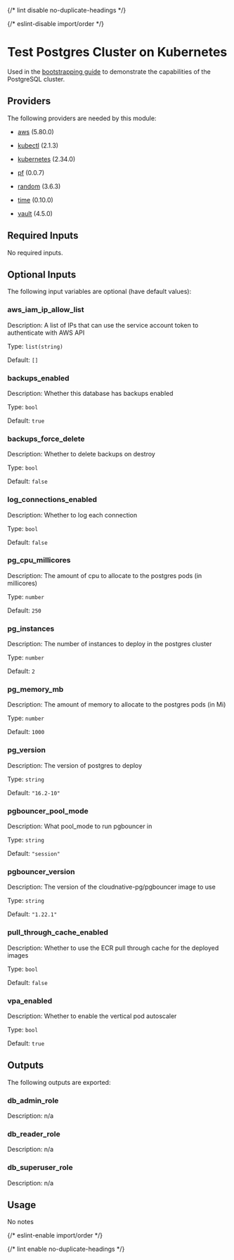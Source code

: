 
{/* lint disable no-duplicate-headings */}

{/* eslint-disable import/order */}

<ModuleHeader name="test_kube_pg_cluster" sourceHref="https://github.com/Panfactum/stack/tree/__PANFACTUM_VERSION_EDGE__/packages/infrastructure/test_kube_pg_cluster" status="stable" type="direct" />

# Test Postgres Cluster on Kubernetes

Used in the [bootstrapping guide](/docs/edge/guides/bootstrapping/databases) to demonstrate the capabilities of the PostgreSQL cluster.

## Providers

The following providers are needed by this module:

* [aws](https://registry.terraform.io/providers/hashicorp/aws/5.80.0/docs) (5.80.0)

* [kubectl](https://registry.terraform.io/providers/alekc/kubectl/2.1.3/docs) (2.1.3)

* [kubernetes](https://registry.terraform.io/providers/hashicorp/kubernetes/2.34.0/docs) (2.34.0)

* [pf](https://registry.terraform.io/providers/panfactum/pf/0.0.7/docs) (0.0.7)

* [random](https://registry.terraform.io/providers/hashicorp/random/3.6.3/docs) (3.6.3)

* [time](https://registry.terraform.io/providers/hashicorp/time/0.10.0/docs) (0.10.0)

* [vault](https://registry.terraform.io/providers/hashicorp/vault/4.5.0/docs) (4.5.0)

## Required Inputs

No required inputs.

## Optional Inputs

The following input variables are optional (have default values):

### aws\_iam\_ip\_allow\_list

Description: A list of IPs that can use the service account token to authenticate with AWS API

Type: `list(string)`

Default: `[]`

### backups\_enabled

Description: Whether this database has backups enabled

Type: `bool`

Default: `true`

### backups\_force\_delete

Description: Whether to delete backups on destroy

Type: `bool`

Default: `false`

### log\_connections\_enabled

Description: Whether to log each connection

Type: `bool`

Default: `false`

### pg\_cpu\_millicores

Description: The amount of cpu to allocate to the postgres pods (in millicores)

Type: `number`

Default: `250`

### pg\_instances

Description: The number of instances to deploy in the postgres cluster

Type: `number`

Default: `2`

### pg\_memory\_mb

Description: The amount of memory to allocate to the postgres pods (in Mi)

Type: `number`

Default: `1000`

### pg\_version

Description: The version of postgres to deploy

Type: `string`

Default: `"16.2-10"`

### pgbouncer\_pool\_mode

Description: What pool\_mode to run pgbouncer in

Type: `string`

Default: `"session"`

### pgbouncer\_version

Description: The version of the cloudnative-pg/pgbouncer image to use

Type: `string`

Default: `"1.22.1"`

### pull\_through\_cache\_enabled

Description: Whether to use the ECR pull through cache for the deployed images

Type: `bool`

Default: `false`

### vpa\_enabled

Description: Whether to enable the vertical pod autoscaler

Type: `bool`

Default: `true`

## Outputs

The following outputs are exported:

### db\_admin\_role

Description: n/a

### db\_reader\_role

Description: n/a

### db\_superuser\_role

Description: n/a

## Usage

No notes

{/* eslint-enable import/order */}

{/* lint enable no-duplicate-headings */}
